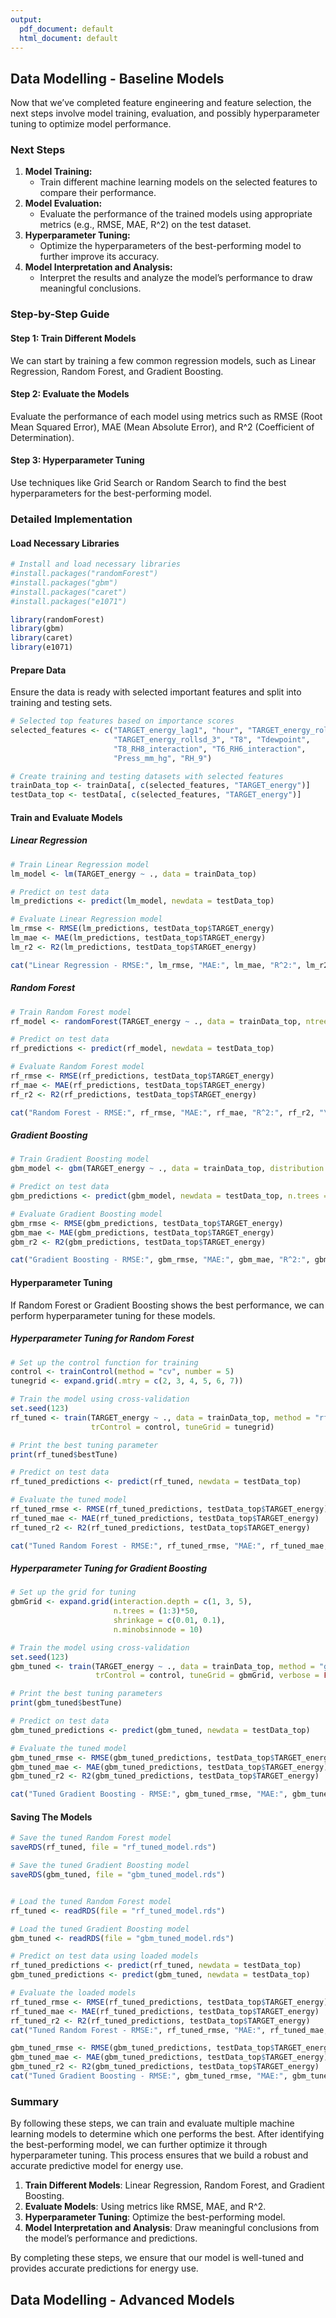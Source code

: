 ```yaml
---
output:
  pdf_document: default
  html_document: default
---
```

## Data Modelling - Baseline Models

Now that we've completed feature engineering and feature selection, the next steps involve model training, evaluation, and possibly hyperparameter tuning to optimize model performance.

### Next Steps

1. **Model Training:**
   - Train different machine learning models on the selected features to compare their performance.

2. **Model Evaluation:**
   - Evaluate the performance of the trained models using appropriate metrics (e.g., RMSE, MAE, R^2) on the test dataset.

3. **Hyperparameter Tuning:**
   - Optimize the hyperparameters of the best-performing model to further improve its accuracy.

4. **Model Interpretation and Analysis:**
   - Interpret the results and analyze the model's performance to draw meaningful conclusions.

### Step-by-Step Guide

#### Step 1: Train Different Models

We can start by training a few common regression models, such as Linear Regression, Random Forest, and Gradient Boosting.

#### Step 2: Evaluate the Models

Evaluate the performance of each model using metrics such as RMSE (Root Mean Squared Error), MAE (Mean Absolute Error), and R^2 (Coefficient of Determination).

#### Step 3: Hyperparameter Tuning

Use techniques like Grid Search or Random Search to find the best hyperparameters for the best-performing model.

### Detailed Implementation

#### Load Necessary Libraries

```r
# Install and load necessary libraries
#install.packages("randomForest")
#install.packages("gbm")
#install.packages("caret")
#install.packages("e1071")

library(randomForest)
library(gbm)
library(caret)
library(e1071)
```

#### Prepare Data

Ensure the data is ready with selected important features and split into training and testing sets.

```r
# Selected top features based on importance scores
selected_features <- c("TARGET_energy_lag1", "hour", "TARGET_energy_rollmean_3", 
                       "TARGET_energy_rollsd_3", "T8", "Tdewpoint", 
                       "T8_RH8_interaction", "T6_RH6_interaction", 
                       "Press_mm_hg", "RH_9")

# Create training and testing datasets with selected features
trainData_top <- trainData[, c(selected_features, "TARGET_energy")]
testData_top <- testData[, c(selected_features, "TARGET_energy")]
```

#### Train and Evaluate Models

##### Linear Regression

```r
# Train Linear Regression model
lm_model <- lm(TARGET_energy ~ ., data = trainData_top)

# Predict on test data
lm_predictions <- predict(lm_model, newdata = testData_top)

# Evaluate Linear Regression model
lm_rmse <- RMSE(lm_predictions, testData_top$TARGET_energy)
lm_mae <- MAE(lm_predictions, testData_top$TARGET_energy)
lm_r2 <- R2(lm_predictions, testData_top$TARGET_energy)

cat("Linear Regression - RMSE:", lm_rmse, "MAE:", lm_mae, "R^2:", lm_r2, "\n")
```

##### Random Forest

```r
# Train Random Forest model
rf_model <- randomForest(TARGET_energy ~ ., data = trainData_top, ntree = 100)

# Predict on test data
rf_predictions <- predict(rf_model, newdata = testData_top)

# Evaluate Random Forest model
rf_rmse <- RMSE(rf_predictions, testData_top$TARGET_energy)
rf_mae <- MAE(rf_predictions, testData_top$TARGET_energy)
rf_r2 <- R2(rf_predictions, testData_top$TARGET_energy)

cat("Random Forest - RMSE:", rf_rmse, "MAE:", rf_mae, "R^2:", rf_r2, "\n")
```

##### Gradient Boosting

```r
# Train Gradient Boosting model
gbm_model <- gbm(TARGET_energy ~ ., data = trainData_top, distribution = "gaussian", n.trees = 100)

# Predict on test data
gbm_predictions <- predict(gbm_model, newdata = testData_top, n.trees = 100)

# Evaluate Gradient Boosting model
gbm_rmse <- RMSE(gbm_predictions, testData_top$TARGET_energy)
gbm_mae <- MAE(gbm_predictions, testData_top$TARGET_energy)
gbm_r2 <- R2(gbm_predictions, testData_top$TARGET_energy)

cat("Gradient Boosting - RMSE:", gbm_rmse, "MAE:", gbm_mae, "R^2:", gbm_r2, "\n")
```

#### Hyperparameter Tuning

If Random Forest or Gradient Boosting shows the best performance, we can perform hyperparameter tuning for these models.

##### Hyperparameter Tuning for Random Forest

```r
# Set up the control function for training
control <- trainControl(method = "cv", number = 5)
tunegrid <- expand.grid(.mtry = c(2, 3, 4, 5, 6, 7))

# Train the model using cross-validation
set.seed(123)
rf_tuned <- train(TARGET_energy ~ ., data = trainData_top, method = "rf", 
                  trControl = control, tuneGrid = tunegrid)

# Print the best tuning parameter
print(rf_tuned$bestTune)

# Predict on test data
rf_tuned_predictions <- predict(rf_tuned, newdata = testData_top)

# Evaluate the tuned model
rf_tuned_rmse <- RMSE(rf_tuned_predictions, testData_top$TARGET_energy)
rf_tuned_mae <- MAE(rf_tuned_predictions, testData_top$TARGET_energy)
rf_tuned_r2 <- R2(rf_tuned_predictions, testData_top$TARGET_energy)

cat("Tuned Random Forest - RMSE:", rf_tuned_rmse, "MAE:", rf_tuned_mae, "R^2:", rf_tuned_r2, "\n")
```


##### Hyperparameter Tuning for Gradient Boosting

```r
# Set up the grid for tuning
gbmGrid <- expand.grid(interaction.depth = c(1, 3, 5),
                       n.trees = (1:3)*50,
                       shrinkage = c(0.01, 0.1),
                       n.minobsinnode = 10)

# Train the model using cross-validation
set.seed(123)
gbm_tuned <- train(TARGET_energy ~ ., data = trainData_top, method = "gbm", 
                   trControl = control, tuneGrid = gbmGrid, verbose = FALSE)

# Print the best tuning parameters
print(gbm_tuned$bestTune)

# Predict on test data
gbm_tuned_predictions <- predict(gbm_tuned, newdata = testData_top)

# Evaluate the tuned model
gbm_tuned_rmse <- RMSE(gbm_tuned_predictions, testData_top$TARGET_energy)
gbm_tuned_mae <- MAE(gbm_tuned_predictions, testData_top$TARGET_energy)
gbm_tuned_r2 <- R2(gbm_tuned_predictions, testData_top$TARGET_energy)

cat("Tuned Gradient Boosting - RMSE:", gbm_tuned_rmse, "MAE:", gbm_tuned_mae, "R^2:", gbm_tuned_r2, "\n")
```
#### Saving The Models
```r

# Save the tuned Random Forest model
saveRDS(rf_tuned, file = "rf_tuned_model.rds")

# Save the tuned Gradient Boosting model
saveRDS(gbm_tuned, file = "gbm_tuned_model.rds")


# Load the tuned Random Forest model
rf_tuned <- readRDS(file = "rf_tuned_model.rds")

# Load the tuned Gradient Boosting model
gbm_tuned <- readRDS(file = "gbm_tuned_model.rds")

# Predict on test data using loaded models
rf_tuned_predictions <- predict(rf_tuned, newdata = testData_top)
gbm_tuned_predictions <- predict(gbm_tuned, newdata = testData_top)

# Evaluate the loaded models
rf_tuned_rmse <- RMSE(rf_tuned_predictions, testData_top$TARGET_energy)
rf_tuned_mae <- MAE(rf_tuned_predictions, testData_top$TARGET_energy)
rf_tuned_r2 <- R2(rf_tuned_predictions, testData_top$TARGET_energy)
cat("Tuned Random Forest - RMSE:", rf_tuned_rmse, "MAE:", rf_tuned_mae, "R^2:", rf_tuned_r2, "\n")

gbm_tuned_rmse <- RMSE(gbm_tuned_predictions, testData_top$TARGET_energy)
gbm_tuned_mae <- MAE(gbm_tuned_predictions, testData_top$TARGET_energy)
gbm_tuned_r2 <- R2(gbm_tuned_predictions, testData_top$TARGET_energy)
cat("Tuned Gradient Boosting - RMSE:", gbm_tuned_rmse, "MAE:", gbm_tuned_mae, "R^2:", gbm_tuned_r2, "\n")

```

### Summary

By following these steps, we can train and evaluate multiple machine learning models to determine which one performs the best. After identifying the best-performing model, we can further optimize it through hyperparameter tuning. This process ensures that we build a robust and accurate predictive model for energy use.

1. **Train Different Models**: Linear Regression, Random Forest, and Gradient Boosting.
2. **Evaluate Models**: Using metrics like RMSE, MAE, and R^2.
3. **Hyperparameter Tuning**: Optimize the best-performing model.
4. **Model Interpretation and Analysis**: Draw meaningful conclusions from the model's performance and predictions.

By completing these steps, we ensure that our model is well-tuned and provides accurate predictions for energy use.


## Data Modelling - Advanced Models

